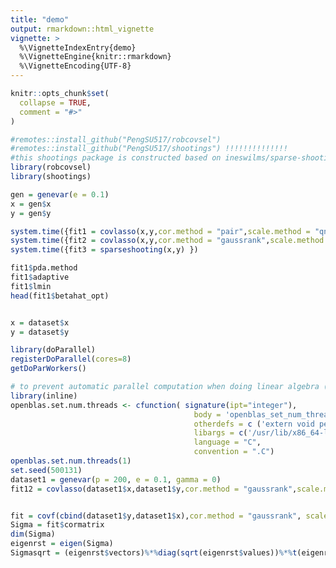 ```yaml
---
title: "demo"
output: rmarkdown::html_vignette
vignette: >
  %\VignetteIndexEntry{demo}
  %\VignetteEngine{knitr::rmarkdown}
  %\VignetteEncoding{UTF-8}
---
```


```r
knitr::opts_chunk$set(
  collapse = TRUE,
  comment = "#>"
)
```

```r
#remotes::install_github("PengSU517/robcovsel")
#remotes::install_github("PengSU517/shootings") !!!!!!!!!!!!!!
#this shootings package is constructed based on ineswilms/sparse-shooting-S
library(robcovsel)
library(shootings)
```

```r
gen = genevar(e = 0.1)
x = gen$x
y = gen$y
```

```r
system.time({fit1 = covlasso(x,y,cor.method = "pair",scale.method = "qn")})  
system.time({fit2 = covlasso(x,y,cor.method = "gaussrank",scale.method = "qn")})
system.time({fit3 = sparseshooting(x,y) })

fit1$pda.method
fit1$adaptive
fit1$lmin
head(fit1$betahat_opt)


x = dataset$x
y = dataset$y

```




```r
library(doParallel)
registerDoParallel(cores=8)
getDoParWorkers()

# to prevent automatic parallel computation when doing linear algebra (OpenBLAS)
library(inline)
openblas.set.num.threads <- cfunction( signature(ipt="integer"),
                                         body = 'openblas_set_num_threads(*ipt);',
                                         otherdefs = c ('extern void penblas_set_num_threads(int);'),
                                         libargs = c('/usr/lib/x86_64-linux-gnu/openblas/libblas.so.3'),
                                         language = "C",
                                         convention = ".C")
openblas.set.num.threads(1) 
set.seed(500131)
dataset1 = genevar(p = 200, e = 0.1, gamma = 0)
fit12 = covlasso(dataset1$x,dataset1$y,cor.method = "gaussrank",scale.method = "qn")


fit = covf(cbind(dataset1$y,dataset1$x),cor.method = "gaussrank", scale.method = "qn", pda.method = "nearpd")
Sigma = fit$cormatrix
dim(Sigma)
eigenrst = eigen(Sigma)
Sigmasqrt = (eigenrst$vectors)%*%diag(sqrt(eigenrst$values))%*%t(eigenrst$vectors)
```




